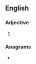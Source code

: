 ==English==

===Adjective===
{{head|en|comparative adjective}}

# {{en-comparative of|clumsy}}

===Anagrams===
* {{anagrams|en|a=ceilmrsu|musclier}}